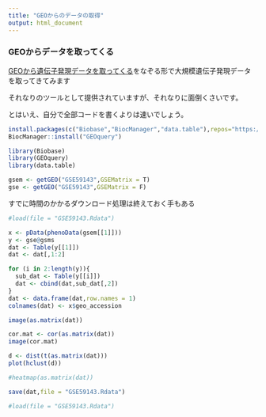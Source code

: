 ```yaml
---
title: "GEOからのデータの取得"
output: html_document
---
```



### GEOからデータを取ってくる

[GEOから遺伝子発現データを取ってくる](https://qiita.com/motthy/items/468e338c59c7d3dcd0d0)をなぞる形で大規模遺伝子発現データを取ってきてみます

それなりのツールとして提供されていますが、それなりに面倒くさいです。

とはいえ、自分で全部コードを書くよりは速いでしょう。



```r
install.packages(c("Biobase","BiocManager","data.table"),repos="https://cran.cnr.berkeley.edu/")
BiocManager::install("GEOquery")
```

```r
library(Biobase)
library(GEOquery)
library(data.table)
```

```r
gsem <- getGEO("GSE59143",GSEMatrix = T)
gse <- getGEO("GSE59143",GSEMatrix = F) 
```
すでに時間のかかるダウンロード処理は終えておく手もある
```r
#load(file = "GSE59143.Rdata")
```
```r
x <- pData(phenoData(gsem[[1]]))
y <- gse@gsms
dat <- Table(y[[1]])
dat <- dat[,1:2]

for (i in 2:length(y)){
  sub_dat <- Table(y[[i]])
  dat <- cbind(dat,sub_dat[,2])
}
dat <- data.frame(dat,row.names = 1)
colnames(dat) <- x$geo_accession
```

```r
image(as.matrix(dat))
```
```r
cor.mat <- cor(as.matrix(dat))
image(cor.mat)
```

```r
d <- dist(t(as.matrix(dat)))
plot(hclust(d))
```
```r
#heatmap(as.matrix(dat))
```

```r
save(dat,file = "GSE59143.Rdata")
```
```r
#load(file = "GSE59143.Rdata")
```